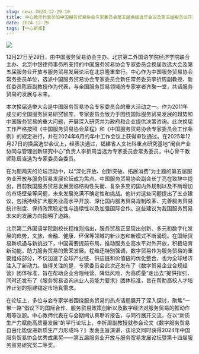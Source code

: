 ```yaml
---
slug: news-2024-12-29-10
title: 中心教师代表参加中国服务贸易协会专家委员会第五届换届选举会议及第五届服务业开放与服务贸易发展论坛，李折周副教授作主旨演讲并获第十四届服务贸易研究奖二等奖
date: 2024-12-29
tags: [中心新闻]
---
```


![](https://fjticmirc-news-img-1373554746.cos.ap-nanjing.myqcloud.com/news/2024-12-29-01.jpg)

<!-- 在此粘贴正文（从 Word 复制即可；可加入小标题、加粗、列表；图片用 /img/news/... 引用） -->

12月27日至29日，由中国服务贸易协会主办、北京第二外国语学院经济学院联合主办、北京中银律师事务所支持的中国服务贸易协会专家委员会换届改选大会及第五届服务业开放与服务贸易发展论坛在北京隆重举行。中心作为中国服务贸易协会常务委员单位，选派中国服务贸易协会专家委员会新任常务委员李折周副教授、新任委员陈辰副教授作为代表，与全国服务贸易领域的专家学者齐聚一堂，共话服务贸易的发展与未来。

本次换届选举大会是中国服务贸易协会专家委员会的重大活动之一。作为2011年成立的全国服务贸易研究智库，专家委员会致力于围绕国际服务贸易发展的趋势和中国服务贸易的重大问题，开展深入研究并为政府和企业提供决策咨询。此次换届工作严格按照《中国服务贸易协会章程》和《中国服务贸易协会专家委员会工作条例》的规定进行，并在2024年6月的年中工作会议上获得审议通过。在2025年12月27日的换届选举会议上，经表决通过，福建省人文社科重点研究基地“闽台产业协同与管理创新研究中心”负责人李折周当选为专家委员会常务委员，中心骨干教师陈辰当选为专家委员会委员。

在为期两天的论坛活动中，以“深化开放、创新突破、拓展消费”为主题的第五届服务业开放与服务贸易发展论坛成为焦点。中国服务贸易协会副会长丁亮在致辞中提出，目前我国服务贸易发展面临结构性失衡、复杂多变的国内外规制以及不断增加的市场壁垒等问题，未来发展充满不确定性和挑战。他针对这些问题提出了五点建议，包括持续扩大服务业高水平开放、深化国内服务贸易规制改革、完善服务贸易统计制度、保持政策稳定性与连续性以及加强国际合作。这些建议为我国服务贸易未来的发展方向指明了道路。

北京第二外国语学院副校长程维则指出，服务贸易正呈现出创新、多元和数字化发展的趋势，文旅、金融、健康、环保等领域的新业态和新模式不断涌现。在国际贸易新机遇与新挑战下，中国需要提前布局，推动服务业高水平对外开放，积极培育新动能，助力服务贸易的繁荣发展。程维还特别强调，数字贸易作为服务贸易的重要组成部分，不仅加速了全球产业链、供应链和价值链的优化整合，也为全球经济注入了新动力。值得关注的是，专家委员会此次还发布了《数字贸易企业合规经营》团体标准，旨在帮助企业合规经营、降低风险，为高质量“走出去”提供指引，同时还发布了《服务贸易咨询从业人员能力要求》团体标准，旨在帮助高校人才培养计划的搭建锚定市场真需求。

在论坛上，多位与会专家学者围绕服务贸易的热点话题展开了深入探讨，聚焦“一带一路”倡议下的国际合作、服务贸易政策创新以及数字经济对服务贸易的推动作用等议题。中心教师代表在与会期间认真聆听报告，与同行展开交流，在以“新质生产力赋能高质量发展”的平行论坛上，李折周副教授就参会论文《数字服务贸易自由化能促进新质生产力形成吗？》发表主旨演讲，该论文同时获得2024年中国服务贸易协会优秀成果奖——第五届服务业开放与服务贸易发展论坛暨第十四届服务贸易研究奖二等奖。
